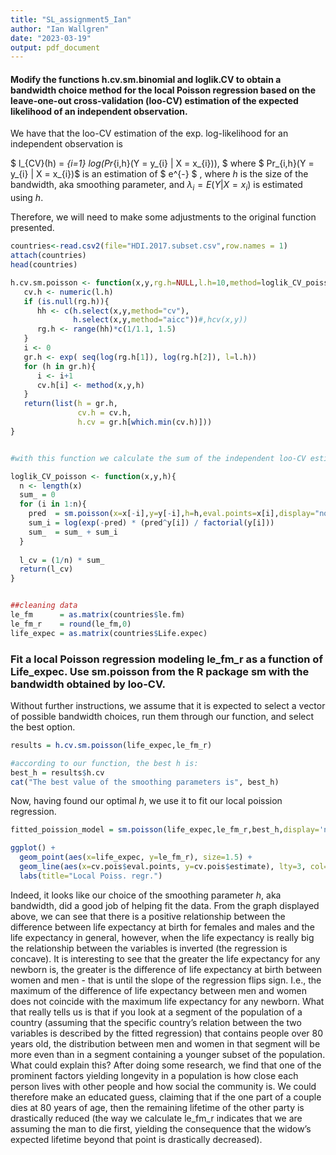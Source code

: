 ```yaml
---
title: "SL_assignment5_Ian"
author: "Ian Wallgren"
date: "2023-03-19"
output: pdf_document
---
```


#### Modify the functions h.cv.sm.binomial and loglik.CV to obtain a bandwidth choice method for the local Poisson regression based on the leave-one-out cross-validation (loo-CV) estimation of the expected likelihood of an independent observation.


We have that the loo-CV estimation of the exp. log-likelihood for an independent observation is

$ l_{CV}(h) = \frac{1}{h} \sum_{i=1} log(Pr_{i,h}(Y = y_{i} | X = x_{i})), $ where $ Pr_{i,h}(Y = y_{i} | X = x_{i})$ is an estimation of $ e^{-\lambda} \cdot  \frac{\lambda_{i}^{y_{i}}}{y_{i}!}$
,
where $h$ is the size of the bandwidth, aka smoothing parameter, and $\lambda_{i} = E(Y|X=x_{i})$ is estimated using $h$.

Therefore, we will need to make some adjustments to the original function presented.


```r
countries<-read.csv2(file="HDI.2017.subset.csv",row.names = 1)
attach(countries)
head(countries)
```


```r

h.cv.sm.poisson <- function(x,y,rg.h=NULL,l.h=10,method=loglik_CV_poisson){
   cv.h <- numeric(l.h)
   if (is.null(rg.h)){
      hh <- c(h.select(x,y,method="cv"),
              h.select(x,y,method="aicc"))#,hcv(x,y))
      rg.h <- range(hh)*c(1/1.1, 1.5)
   }
   i <- 0
   gr.h <- exp( seq(log(rg.h[1]), log(rg.h[2]), l=l.h))
   for (h in gr.h){
      i <- i+1
      cv.h[i] <- method(x,y,h)
   }
   return(list(h = gr.h, 
               cv.h = cv.h, 
               h.cv = gr.h[which.min(cv.h)]))
}


#with this function we calculate the sum of the independent loo-CV estimation (i.e. as many as we have y values), which depends on the voice of our bandwidth h. This number, in order to select the best possible h, we want to minimize (since we are looking to maximize the log-likelihood).

loglik_CV_poisson <- function(x,y,h){
  n <- length(x)
  sum_ = 0
  for (i in 1:n){
    pred  = sm.poisson(x=x[-i],y=y[-i],h=h,eval.points=x[i],display="none")$estimate
    sum_i = log(exp(-pred) * (pred^y[i]) / factorial(y[i]))
    sum_  = sum_ + sum_i
  }
  
  l_cv = (1/n) * sum_
  return(l_cv)
}


##cleaning data
le_fm      = as.matrix(countries$le.fm)
le_fm_r    = round(le_fm,0)
life_expec = as.matrix(countries$Life.expec)


```

### Fit a local Poisson regression modeling le_fm_r as a function of Life_expec. Use sm.poisson from the R package sm with the bandwidth obtained by loo-CV.

Without further instructions, we assume that it is expected to select a vector of possible bandwidth choices, run them through our function, and select the best option.

```r
results = h.cv.sm.poisson(life_expec,le_fm_r)

#according to our function, the best h is:
best_h = results$h.cv
cat("The best value of the smoothing parameters is", best_h)

```
Now, having found our optimal $h$, we use it to fit our local poission regression.


```r

fitted_poission_model = sm.poisson(life_expec,le_fm_r,best_h,display='none')

ggplot() +
  geom_point(aes(x=life_expec, y=le_fm_r), size=1.5) +
  geom_line(aes(x=cv.pois$eval.points, y=cv.pois$estimate), lty=3, col='Red', linewidth=2) + 
  labs(title="Local Poiss. regr.")


```
Indeed, it looks like our choice of the smoothing parameter $h$, aka bandwidth, did a good job of helping fit the data. From the graph displayed above, we can see that there is a positive relationship between the difference between life expectancy at birth for females and males and the life expectancy in general, however, when the life expectancy is really big the relationship between the variables is inverted (the regression is concave). It is interesting to see that the greater the life expectancy for any newborn is, the greater is the difference of life expectancy at birth between women and men - that is until the slope of the regression flips sign. I.e., the maximum of the difference of life expectancy between men and women does not coincide with the maximum life expectancy for any newborn. What that really tells us is that if you look at a segment of the population of a country (assuming that the specific country's relation between the two variables is described by the fitted regression) that contains people over 80 years old, the distribution between men and women in that segment will be more even than in a segment containing a younger subset of the population. What could explain this? After doing some research, we find that one of the prominent factors yielding longevity in a population is how close each person lives with other people and how social the community is. We could therefore make an educated guess, claiming that if the one part of a couple dies at 80 years of age, then the remaining lifetime of the other party is drastically reduced (the way we calculate le_fm_r indicates that we are assuming the man to die first, yielding the consequence that the widow's expected lifetime beyond that point is drastically decreased). 

